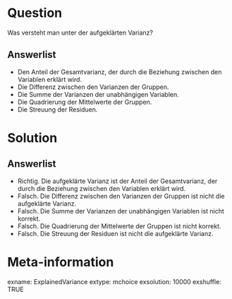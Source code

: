 Question 
======== 

Was versteht man unter der aufgeklärten Varianz?

Answerlist
----------

* Den Anteil der Gesamtvarianz, der durch die Beziehung zwischen den Variablen erklärt wird.
* Die Differenz zwischen den Varianzen der Gruppen.
* Die Summe der Varianzen der unabhängigen Variablen.
* Die Quadrierung der Mittelwerte der Gruppen.
* Die Streuung der Residuen.

Solution
========

Answerlist
----------

* Richtig. Die aufgeklärte Varianz ist der Anteil der Gesamtvarianz, der durch die Beziehung zwischen den Variablen erklärt wird.
* Falsch. Die Differenz zwischen den Varianzen der Gruppen ist nicht die aufgeklärte Varianz.
* Falsch. Die Summe der Varianzen der unabhängigen Variablen ist nicht korrekt.
* Falsch. Die Quadrierung der Mittelwerte der Gruppen ist nicht korrekt.
* Falsch. Die Streuung der Residuen ist nicht die aufgeklärte Varianz.

Meta-information
================
exname: ExplainedVariance
extype: mchoice
exsolution: 10000
exshuffle: TRUE
